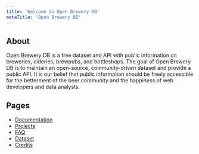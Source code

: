 ```yaml
---
title: 'Welcome to Open Brewery DB'
metaTitle: 'Open Brewery DB'
---
```


## About

Open Brewery DB is a free dataset and API with public information on breweries, cideries, brewpubs, and bottleshops. The goal of Open Brewery DB is to maintain an open-source, community-driven dataset and provide a public API. It is our belief that public information should be freely accessible for the betterment of the beer community and the happiness of web developers and data analysts.

## Pages

* [Documentation](/documentation)
* [Projects](/projects)
* [FAQ](/faq)
* [Dataset](/dataset)
* [Credits](/credits)
